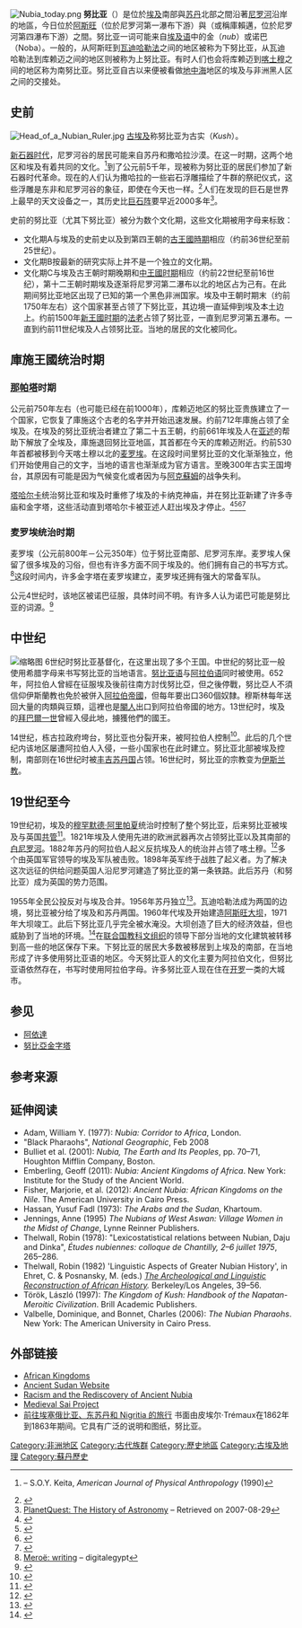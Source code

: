 {{Otheruses|subject=一個地区|other=[[中兴通讯|中兴通讯]]同名子公司|努比亞 (公司)}}
[[Image:Nubia_today.png|thumb]]
'''努比亚'''（{{Lang-en|Nubia}}）是位於[[埃及|埃及]]南部與[[苏丹共和国|苏丹]]北部之間沿著[[尼罗河|尼罗河]]沿岸的地區，今日位於[[阿斯旺|阿斯旺]]（位於尼罗河第一瀑布下游）與{{le|凱里邁 (蘇丹)|Karima, Sudan|凱里邁}}（或稱庫賴邁，位於尼罗河第四瀑布下游）之間。努比亚一词可能来自[[埃及语|埃及语]]中的金（''nub''）或诺巴（Noba）。一般的，从阿斯旺到[[瓦迪哈勒法|瓦迪哈勒法]]之间的地区被称为下努比亚，从瓦迪哈勒法到库赖迈之间的地区则被称为上努比亚。有时人们也会将库赖迈到[[喀土穆|喀土穆]]之间的地区称为南努比亚。努比亚自古以来便被看做[[地中海|地中海]]地区的埃及与非洲黑人区之间的交接处。

== 史前 ==
[[File:Head_of_a_Nubian_Ruler.jpg|thumb]]
[[古埃及|古埃及]]称努比亚为古实（''Kush''）。

[[新石器时代|新石器时代]]，尼罗河谷的居民可能来自苏丹和撒哈拉沙漠。在这一时期，这两个地区和埃及有着共同的文化。<ref name="Keita 1990">{{cite journal|title=Studies of Ancient Crania From Northern Africa}} – S.O.Y. Keita, ''American Journal of Physical Anthropology'' (1990)</ref>到了公元前5千年，现被称为努比亚的居民们参加了新石器时代革命。现在的人们认为撒哈拉的一些岩石浮雕描绘了牛群的祭祀仪式，这些浮雕是东非和尼罗河谷的象征，即使在今天也一样。<ref>{{cite web|url=http://www.anth.ucsb.edu/faculty/stsmith/research/nubia_history.html|title=Dr. Stuart Tyson Smith|work=ucsb.edu|accessdate=2016-10-29|archive-date=2010-06-21|archive-url=https://web.archive.org/web/20100621115727/http://www.anth.ucsb.edu/faculty/stsmith/research/nubia_history.html|dead-url=no}}</ref>人们在{{tsl|en|Nabta Playa||Nabta Playa}}发现的巨石是世界上最早的天文设备之一，其历史比[[巨石阵|巨石阵]]要早近2000多年<ref>[http://www.planetquest.org/learn/nabta.html PlanetQuest: The History of Astronomy] {{Wayback|url=http://www.planetquest.org/learn/nabta.html |date=20171231122137 }} – Retrieved on 2007-08-29</ref>。

史前的努比亚（尤其下努比亚）被分为数个文化期，这些文化期被用字母来标致：
* 文化期A与埃及的史前史以及到第四王朝的[[古王國時期|古王國時期]]相应（约前36世纪至前25世纪）。
* 文化期B按最新的研究实际上并不是一个独立的文化期。
* 文化期C与埃及古王朝时期晚期和[[中王國时期|中王國时期]]相应（约前22世纪至前16世纪），第十二王朝时期埃及逐渐将尼罗河第二瀑布以北的地区占为己有。在此期间努比亚地区出现了已知的第一个黑色非洲国家。埃及中王朝时期末（约前1750年左右）这个国家甚至占领了下努比亚，其边境一直延伸到埃及本土边上。约前1500年[[新王國时期|新王國时期]]的[[法老|法老]]占领了努比亚，一直到尼罗河第五瀑布。一直到约前11世纪埃及人占领努比亚。当地的居民的文化被同化。

== 庫施王國统治时期 ==
{{main|庫施王國}}
=== [[那帕塔|那帕塔]]时期 ===
公元前750年左右（也可能已经在前1000年），库赖迈地区的努比亚贵族建立了一个国家，它恢复了庫施这个古老的名字并开始迅速发展。约前712年庫施占领了全埃及。在埃及的努比亚统治者建立了第二十五王朝，约前661年埃及人在[[亚述|亚述]]的帮助下解放了全埃及，庫施退回努比亚地區，其首都在今天的库赖迈附近。约前530年首都被移到今天喀土穆以北的[[麦罗埃|麦罗埃]]。在这段时间里努比亚的文化渐渐独立，他们开始使用自己的文字，当地的语言也渐渐成为官方语言。至晚300年古实王国垮台，其原因有可能是因为气候变化或者因为与[[阿克蘇姆|阿克蘇姆]]的战争失利。

[[塔哈尔卡|塔哈尔卡]]统治努比亚和埃及时重修了埃及的卡纳克神庙，并在努比亚新建了许多寺庙和金字塔，这些活动直到塔哈尔卡被亚述人赶出埃及才停止。<ref>{{cite book|title=The Nubian Pharaohs|last=Bonnet|first=Charles|publisher=The American University in Cairo Press|year=2006|isbn=978-977-416-010-3|location=New York|pages=142–154}}</ref><ref>{{cite book|title=General History of Africa|last=Mokhtar|first=G.|publisher=University of California Press|year=1990|isbn=0-520-06697-9|location=California, USA|pages=161–163}}</ref><ref>{{cite book|title=Nubia: Ancient Kingdoms of Africa|last=Emberling|first=Geoff|publisher=Institute for the Study of the Ancient World|year=2011|isbn=978-0-615-48102-9|location=New York|pages=9–11}}</ref><ref>{{cite book|title=Ancient Egypt|url=https://archive.org/details/ancientegypt00davi_0|last=Silverman|first=David|publisher=Oxford University Press|year=1997|isbn=0-19-521270-3|location=New York|pages=[https://archive.org/details/ancientegypt00davi_0/page/36 36]–37}}</ref>

=== 麦罗埃统治时期 ===
{{main|麦罗埃}}麦罗埃（公元前800年－公元350年）位于努比亚南部、尼罗河东岸。麦罗埃人保留了很多埃及的习俗，但也有许多方面不同于埃及的。他们拥有自己的书写方式。<ref>[http://www.digitalegypt.ucl.ac.uk/nubia/mwriting.html Meroë: writing] {{Wayback|url=http://www.digitalegypt.ucl.ac.uk/nubia/mwriting.html |date=20120716212837 }} – digitalegypt</ref>这段时间内，许多金字塔在麦罗埃建立，麦罗埃还拥有强大的常备军队。

公元4世纪时，该地区被诺巴征服，具体时间不明。有许多人认为诺巴可能是努比亚的词源。<ref>{{cite web|url=http://www.newadvent.org/cathen/11147a.htm|title=Nubia|work=[[Catholic_Encyclopedia|Catholic Encyclopedia]]|access-date=2016-10-29|archive-date=2022-01-24|archive-url=https://web.archive.org/web/20220124172626/https://www.newadvent.org/cathen/11147a.htm|dead-url=no}}</ref>

{{Gallery
 | title  = 麦罗埃的金字塔
 | footer = 
 | width  = 200
 |align = center
 | File:Sudan-Darfur2008- piramidi- contesto- COSV (7).jpg|
 | File:Sudan Meroe Pyramids 30sep2005 17.jpg|
 | File:Sudan Meroe Pyramids 2001 numbered.jpg|
 | File:Sudan - the black pharaohs.jpg|
 | File:Sudan Meroe Pyramids Ornament 30sep2005.jpg|
}}

== 中世纪 ==
[[File:Shell_Bracelet_(Nubia).jpg|缩略图]]
6世纪时努比亚基督化，在这里出现了多个王国。中世纪的努比亚一般使用希腊字母来书写努比亚的当地语言。[[努比亚语|努比亚语]]与[[阿拉伯语|阿拉伯语]]同时被使用。652年，阿拉伯人曾經在征服埃及後前往南方討伐努比亞，但之後停戰，努比亞人不須信仰伊斯蘭教也免於被併入[[阿拉伯帝國|阿拉伯帝國]]，但每年要出口360個奴隸。穆斯林每年送回大量的肉類與豆類，這裡也是[[閹人|閹人]]出口到阿拉伯帝國的地方。13世纪时，埃及的[[拜巴爾一世|拜巴爾一世]]曾經入侵此地，擄獲他們的國王。

14世纪，栋古拉政府垮台，努比亚也分裂开来，被阿拉伯人控制<ref>{{Cite book|url=http://jgm.hostzi.com/pdf/enc/Nubians.pdf|title=The Nubians|last=Granville|first=Johanna|publisher=|year=2008|isbn=|location=|pages=|access-date=2016-10-29|archive-url=https://web.archive.org/web/20161029114420/http://jgm.hostzi.com/pdf/enc/Nubians.pdf|archive-date=2016-10-29|dead-url=yes}}</ref>。此后的几个世纪内该地区屡遭阿拉伯人入侵，一些小国家也在此时建立。努比亚北部被埃及控制，南部则在16世纪时被[[丰吉苏丹国|丰吉苏丹国]]占领。16世纪时，努比亚的宗教变为[[伊斯兰教|伊斯兰教]]。

== 19世纪至今 ==
{{Infobox hieroglyphs
|name = <hiero>N17-Aa32-X1:N18</hiero><ref name=E118>Elmar Edel: ''Zu den Inschriften auf den Jahreszeitenreliefs der "Weltkammer" aus dem Sonnenheiligtum des Niuserre, Teil 2''. In: '' Nachrichten der Akademie der Wissenschaften in Göttingen, Nr. 5''. Vandenhoeck & Ruprecht, Göttingen 1964, p. 118–119.</ref><br />Ta-seti<br />''T3-stj''<br />''Curved land''<ref name=E118 />
|name2 = <hiero>O34:X1-Aa32-N18:N25-A1:Z2</hiero><ref name=L697>Christian Leitz et al.: ''Lexikon der ägyptischen Götter und Götterbezeichnungen, Bd. 6: H̱-s''. Peeters, Leuven 2002, ISBN 90-429-1151-4, p. 697.</ref><br />Setiu<br />''Stjw''<br />''Curved land of the Nubians''<ref name=L697 />
|name3 = <hiero>N35-H-z:t-N25</hiero> 
|name4 = <hiero>G21-H-s-M17-M17-G43-A13</hiero>
|name5 = <hiero>N35:G21-H-s-Z4-T14-A2</hiero><br/> Nehset / Nehsyu / Nehsi <br/> ''Nḥst'' / ''Nḥsyw'' / ''Nḥsj'' <br/> ''Nubia'' / ''Nubians''
|image1 = Nubia NASA-WW places german.jpg
|image1-width = 250px
|image1 description = 努比亚
}}

19世纪初，埃及的[[穆罕默德·阿里帕夏|穆罕默德·阿里帕夏]]统治时控制了整个努比亚，后来努比亚被埃及与英国[[共管_(國際法)|共管]]<ref>{{Cite book|url=https://books.google.com.hk/books?id=3oS-815ScpcC&pg=PT48&dq=and+later+became+a+joint+Anglo-Egyptian+condominium.&hl=zh-CN&sa=X&ved=0ahUKEwiJ-duE_f7PAhUBpY8KHR9KBJgQ6AEIHDAA#v=onepage&q&f=false|title=Sudan, South Sudan, and Darfur: What Everyone Needs to Know? 第三章|last=Natsios|first=Andrew S.|date=2012-03-23|publisher=Oxford University Press|year=|isbn=9780199831371|location=|language=en}}</ref>。1821年埃及人使用先进的欧洲武器再次占领努比亚以及其南部的[[白尼罗河|白尼罗河]]。1882年苏丹的阿拉伯人起义反抗埃及人的统治并占领了喀土穆。<ref>{{Cite book|url=https://books.google.com.hk/books?id=B0FbCwAAQBAJ&pg=PT255&dq=1882%E5%B9%B4%E8%8B%8F%E4%B8%B9%E8%B5%B7%E4%B9%89&hl=zh-CN&sa=X&ved=0ahUKEwi4yN_vmf_PAhUJLI8KHUGJBU8Q6AEIMzAE#v=onepage&q=1882%E5%B9%B4%E8%8B%8F%E4%B8%B9%E8%B5%B7%E4%B9%89&f=false|title=全球通史: 西方經典精譯|last=斯塔夫里阿諾斯|date=2016-01-11|publisher=VM eBooks|language=zh-TW}}</ref>多个由英国军官领导的埃及军队被击败。1898年英军终于战胜了起义者。为了解决这次远征的供给问题英国人沿尼罗河建造了努比亚的第一条铁路。此后苏丹（和努比亚）成为英国的势力范围。

1955年全民公投反对与埃及合并。1956年苏丹独立<ref>{{Cite book|url=https://books.google.com.hk/books?id=zyTV88APQesC&printsec=frontcover&hl=zh-CN#v=onepage&q&f=false|title=中东简史|publisher=書林出版有限公司|year=1996|isbn=9789575866044|pages=p. 256|language=zh-TW}}</ref>。瓦迪哈勒法成为两国的边境，努比亚被分给了埃及和苏丹两国。1960年代埃及开始建造[[阿斯旺大坝|阿斯旺大坝]]，1971年大坝竣工。此后下努比亚几乎完全被水淹没。大坝创造了巨大的经济效益，但也威胁到了当地的环境。<ref>{{Cite book|url=https://books.google.com.hk/books?id=0VgsAwAAQBAJ&pg=PT77&dq=%E9%98%BF%E6%96%AF%E6%97%BA%E5%A4%A7%E5%9D%9D+%E4%B8%8B%E5%8A%AA%E6%AF%94%E4%BA%9A&hl=zh-CN&sa=X&ved=0ahUKEwiv0Zu0mP_PAhVLuo8KHdbqCuoQ6AEIHDAA#v=onepage&q=%E9%98%BF%E6%96%AF%E6%97%BA%E5%A4%A7%E5%9D%9D%20%E4%B8%8B%E5%8A%AA%E6%AF%94%E4%BA%9A&f=false|title=和諧態度造就和諧人生|last=凝視天空|date=2006-12-08|publisher=Hyweb Technology Co. Ltd.|language=zh-TW}}</ref>在[[联合国教科文组织|联合国教科文组织]]的领导下部分当地的文化建筑被转移到高一些的地区保存下来。下努比亚的居民大多数被移居到上埃及的南部，在当地形成了许多使用努比亚语的地区。今天努比亚人的文化主要为阿拉伯文化，但努比亚语依然存在，书写时使用阿拉伯字母。许多努比亚人现在住在[[开罗|开罗]]一类的大城市。

== 参见 ==
*[[阿依達|阿依達]]
*[[努比亞金字塔|努比亞金字塔]]

== 参考来源 ==
{{Reflist|2}}

== 延伸阅读 ==
* Adam, William Y. (1977): ''Nubia: Corridor to Africa'', London.
* "Black Pharaohs", ''National Geographic'', Feb 2008
* Bulliet et al. (2001): ''Nubia, The Earth and Its Peoples'', pp. 70–71, Houghton Mifflin Company, Boston.
* Emberling, Geoff (2011): ''Nubia: Ancient Kingdoms of Africa''. New York: Institute for the Study of the Ancient World.
* Fisher, Marjorie, et al. (2012): ''Ancient Nubia: African Kingdoms on the Nile''. The American University in Cairo Press.
* Hassan, Yusuf Fadl (1973): ''The Arabs and the Sudan'', Khartoum.
* Jennings, Anne (1995) ''The Nubians of West Aswan: Village Women in the Midst of Change'', Lynne Reinner Publishers.
* Thelwall, Robin (1978): "Lexicostatistical relations between Nubian, Daju and Dinka", ''Études nubiennes: colloque de Chantilly, 2–6 juillet 1975'', 265–286.
* Thelwall, Robin (1982) 'Linguistic Aspects of Greater Nubian History', in Ehret, C. & Posnansky, M. (eds.) ''[https://web.archive.org/web/20050403072826/http://thenubian.net/aspect.php The Archeological and Linguistic Reconstruction of African History].'' Berkeley/Los Angeles, 39–56.
* Török, László (1997): ''The Kingdom of Kush: Handbook of the Napatan-Meroitic Civilization''. Brill Academic Publishers.
* Valbelle, Dominique, and Bonnet, Charles (2006): ''The Nubian Pharaohs''. New York: The American University in Cairo Press.

==外部链接==
{{commons category|Nubia}}
* [https://web.archive.org/web/20190519102901/http://www.africankingdoms.com/ African Kingdoms]
* [http://www.ancientsudan.org/ Ancient Sudan Website]{{Wayback|url=http://www.ancientsudan.org/ |date=20190514225814 }}
* [http://www.pbs.org/wonders/Episodes/Epi1/1_retel1.htm Racism and the Rediscovery of Ancient Nubia]{{Wayback|url=http://www.pbs.org/wonders/Episodes/Epi1/1_retel1.htm |date=20100414004609 }}
* [http://medievalsaiproject.wordpress.com/ Medieval Sai Project] {{Wayback|url=http://medievalsaiproject.wordpress.com/ |date=20211204231409 }}
*[http://www.wdl.org/zh/item/2550 前往埃塞俄比亚、东苏丹和 Nigritia 的旅行] {{Wayback|url=http://www.wdl.org/zh/item/2550 |date=20211102111826 }} 书面由皮埃尔·Trémaux在1862年到1863年期间。它具有广泛的说明和图纸，努比亚。

{{Regions of the world}}
{{Authority control}}
{{DEFAULTSORT:nubia}}
[[Category:非洲地区|Category:非洲地区]]
[[Category:古代族群|Category:古代族群]]
[[Category:歷史地區|Category:歷史地區]]
[[Category:古埃及地理|Category:古埃及地理]]
[[Category:蘇丹歷史|Category:蘇丹歷史]]